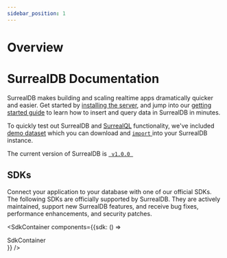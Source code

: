 ```yaml
---
sidebar_position: 1
---
```



# Overview

<h1> SurrealDB Documentation</h1>

SurrealDB makes building and scaling realtime apps dramatically quicker and easier. Get started by [installing the server](/docs/nightly/installation/overview), and jump into our [getting started guide](/docs/nightly/introduction/start) to learn how to insert and query data in SurrealDB in minutes.

To quickly test out SurrealDB and [SurrealQL](/docs/nightly/surrealql/overview) functionality, we've included [demo dataset](/docs/nightly/surrealql/demo) which you can download and [<code>import</code> ](/docs/nightly/cli/import)into your SurrealDB instance.

<span>The current version of SurrealDB </span><span> is <a href='https://surrealdb.com/releases'> <code> v1.0.0 </code> </a></span>


## SDKs

Connect your application to your database with one of our official SDKs. The following SDKs are officially supported by SurrealDB. They are actively maintained, support new SurrealDB features, and receive bug fixes, performance enhancements, and security patches.

<SdkContainer components={{sdk: () => <div>SdkContainer</div>}} />
